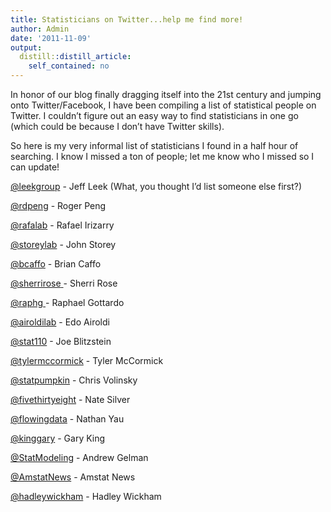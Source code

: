 ```yaml
---
title: Statisticians on Twitter...help me find more!
author: Admin
date: '2011-11-09'
output:
  distill::distill_article:
    self_contained: no
---
```


In honor of our blog finally dragging itself into the 21st century and jumping onto Twitter/Facebook, I have been compiling a list of statistical people on Twitter. I couldn&#8217;t figure out an easy way to find statisticians in one go (which could be because I don&#8217;t have Twitter skills). 

So here is my very informal list of statisticians I found in a half hour of searching. I know I missed a ton of people; let me know who I missed so I can update!

<a href="http://twitter.com/#!/leekgroup" target="_blank">@leekgroup</a> - Jeff Leek (What, you thought I&#8217;d list someone else first?)

<a href="http://twitter.com/#!/rdpeng" target="_blank">@rdpeng</a> - Roger Peng

<a href="http://twitter.com/#!/rafalab" target="_blank">@rafalab</a> - Rafael Irizarry

<a href="http://twitter.com/#!/storeylab" target="_blank">@storeylab</a> - John Storey

<a href="http://twitter.com/#!/bcaffo" target="_blank">@bcaffo</a> - Brian Caffo

<a href="http://twitter.com/#!/sherrirose" target="_blank">@sherrirose </a>- Sherri Rose

<a href="http://twitter.com/#!/raphg" target="_blank">@raphg </a>- Raphael Gottardo

<a href="http://twitter.com/#!/airoldilab" target="_blank">@airoldilab</a> - Edo Airoldi

<a href="http://twitter.com/#!/stat110" target="_blank">@stat110</a> - Joe Blitzstein

<a href="http://twitter.com/#!/tylermccormick" target="_blank">@tylermccormick</a> - Tyler McCormick

<a href="http://twitter.com/#!/statpumpkin" target="_blank">@statpumpkin</a> - Chris Volinsky

<a href="http://twitter.com/#!/fivethirtyeight" target="_blank">@fivethirtyeight</a> - Nate Silver

<a href="http://twitter.com/#!/flowingdata" target="_blank">@flowingdata</a> - Nathan Yau

<a href="http://twitter.com/#!/kinggary" target="_blank">@kinggary</a> - Gary King

<a href="http://twitter.com/#!/StatModeling" target="_blank">@StatModeling</a> - Andrew Gelman

<a href="http://twitter.com/#!/AmstatNews" target="_blank">@AmstatNews</a> - Amstat News

<a href="http://twitter.com/#!/hadleywickham" target="_blank">@hadleywickham</a> - Hadley Wickham
